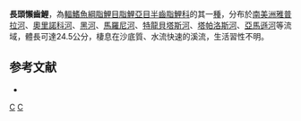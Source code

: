 {{Speciesbox 
| taxon = Argonectes longiceps
| status = NE
| status_system = IUCN3.1
| authority =  [[Kner|Kner]], 1858
| synonyms = *''Hemiodus longiceps''<br /><small>Kner, 1858</small>
*''Argonectes scapularis''<br /><small>Böhlke & Myers, 1956</small>
}}
'''長頭懶齒鯉'''，為[[輻鰭魚綱|輻鰭魚綱]][[脂鯉目|脂鯉目]][[脂鯉亞目|脂鯉亞目]][[半齒脂鯉科|半齒脂鯉科]]的其一[[種|種]]，分布於[[南美洲|南美洲]][[雅普拉河|雅普拉河]]、[[奧里諾科河|奧里諾科河]]、[[黑河|黑河]]、[[馬羅尼河|馬羅尼河]]、[[特龍貝塔斯河|特龍貝塔斯河]]、[[塔帕洛斯河|塔帕洛斯河]]、[[亞馬遜河|亞馬遜河]]等流域，體長可達24.5公分，棲息在沙底質、水流快速的溪流，生活習性不明。

==参考文献==
{{refbegin}}
*{{FishBase_species|genus=Argonectes|species=longiceps|year=2013|month=9}}
{{refend}}
{{Taxonbar|from=Q5642431}}

[[Category:懶齒鯉屬|C]]
[[Category:1858年描述的鱼类|C]]